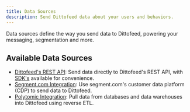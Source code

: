 ```yaml
---
title: Data Sources
description: Send Dittofeed data about your users and behaviors.
---
```


Data sources define the way you send data to Dittofeed, powering your messaging, segmentation and more.

## Available Data Sources

- [Dittofeed's REST API](/integrations/sources/api): Send data directly to Dittofeed's REST API, with [SDK's](/integrations/sdks) available for convenience.
- [Segment.com Integration](/integrations/sources/segment): Use segment.com's customer data platform (CDP) to send data to Dittofeed.
- [Polytomic Integration](/integrations/sources/polytomic): Pull data from databases and data warehouses into Dittofeed using reverse ETL.

